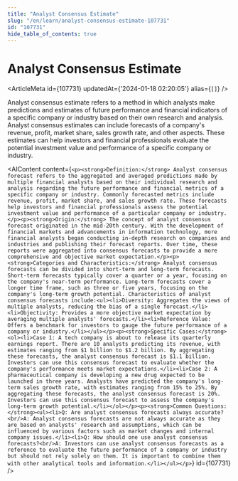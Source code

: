 ```yaml
---
title: "Analyst Consensus Estimate"
slug: "/en/learn/analyst-consensus-estimate-107731"
id: "107731"
hide_table_of_contents: true
---
```



# Analyst Consensus Estimate

<ArticleMeta id={107731} updatedAt={'2024-01-18 02:20:05'} alias={`[]`} />
<div className='border-solid border-b border-t-0 my-4 border-[var(--ifm-color-gray-300)]' />

Analyst consensus estimate refers to a method in which analysts make predictions and estimates of future performance and financial indicators of a specific company or industry based on their own research and analysis. Analyst consensus estimates can include forecasts of a company's revenue, profit, market share, sales growth rate, and other aspects. These estimates can help investors and financial professionals evaluate the potential investment value and performance of a specific company or industry.

<AIContent content={`<p><strong>Definition:</strong> Analyst consensus forecast refers to the aggregated and averaged predictions made by multiple financial analysts based on their individual research and analysis regarding the future performance and financial metrics of a specific company or industry. Commonly forecasted metrics include revenue, profit, market share, and sales growth rate. These forecasts help investors and financial professionals assess the potential investment value and performance of a particular company or industry.</p><p><strong>Origin:</strong> The concept of analyst consensus forecast originated in the mid-20th century. With the development of financial markets and advancements in information technology, more financial analysts began conducting in-depth research on companies and industries and publishing their forecast reports. Over time, these reports were aggregated into consensus forecasts to provide a more comprehensive and objective market expectation.</p><p><strong>Categories and Characteristics:</strong> Analyst consensus forecasts can be divided into short-term and long-term forecasts. Short-term forecasts typically cover a quarter or a year, focusing on the company's near-term performance. Long-term forecasts cover a longer time frame, such as three or five years, focusing on the company's long-term growth potential. Characteristics of analyst consensus forecasts include:<ul><li>Diversity: Aggregates the views of multiple analysts, reducing the bias of a single forecast.</li><li>Objectivity: Provides a more objective market expectation by averaging multiple analysts' forecasts.</li><li>Reference Value: Offers a benchmark for investors to gauge the future performance of a company or industry.</li></ul></p><p><strong>Specific Cases:</strong><ol><li>Case 1: A tech company is about to release its quarterly earnings report. There are 10 analysts predicting its revenue, with estimates ranging from $1 billion to $1.2 billion. By aggregating these forecasts, the analyst consensus forecast is $1.1 billion. Investors can use this consensus forecast to evaluate whether the company's performance meets market expectations.</li><li>Case 2: A pharmaceutical company is developing a new drug expected to be launched in three years. Analysts have predicted the company's long-term sales growth rate, with estimates ranging from 15% to 25%. By aggregating these forecasts, the analyst consensus forecast is 20%. Investors can use this consensus forecast to assess the company's long-term growth potential.</li></ol></p><p><strong>Common Questions:</strong><ul><li>Q: Are analyst consensus forecasts always accurate?<br/>A: Analyst consensus forecasts are not always accurate as they are based on analysts' research and assumptions, which can be influenced by various factors such as market changes and internal company issues.</li><li>Q: How should one use analyst consensus forecasts?<br/>A: Investors can use analyst consensus forecasts as a reference to evaluate the future performance of a company or industry but should not rely solely on them. It is important to combine them with other analytical tools and information.</li></ul></p>`} id={107731} />
